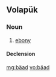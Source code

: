 ==Volapük==

===Noun===
{{vo-noun}}

# [[ebony]]

====Declension====
{{vo-decl-noun}}

[[mg:bäad]]
[[vo:bäad]]
